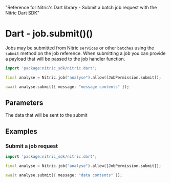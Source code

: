   "Reference for Nitric's Dart library - Submit a batch job request with the Nitric Dart SDK"

# Dart - job.submit()()

Jobs may be submitted from Nitric `services` or other `batches` using the `submit` method on the job reference. When submitting a job you can provide a payload that will be passed to the job handler function.

```dart
import 'package:nitric_sdk/nitric.dart';

final analyse = Nitric.job("analyse").allow([JobPermission.submit]);

await analyse.submit({ message: "message contents" });
```

## Parameters

<Properties>
  <Property name="message" required type="Map<String, dynamic>">
    The data that will be sent to the submit
  </Property>
</Properties>

## Examples

### Submit a job request

```dart
import 'package:nitric_sdk/nitric.dart';

final analyse = Nitric.job("analyse").allow([JobPermission.submit]);

await analyse.submit({ message: "data contents" });
```
